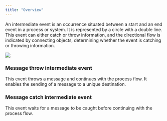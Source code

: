 ```yaml
---
title: "Overview"
---
```


An intermediate event is an occurrence situated between a start and an end event in a process or system. It is represented by a circle with a double line. This event can either catch or throw information, and the directional flow is indicated by connecting objects, determining whether the event is catching or throwing information.

<Frame>

![](https://s3.eu-west-1.amazonaws.com/docx.flowx.ai/release34/intermediate_message_events.png)

</Frame>

### Message throw intermediate event

This event throws a message and continues with the process flow.
It enables the sending of a message to a unique destination.

<Card title ="Message Throw Intermediate Event" href ="/3.x/docs/building-blocks/node/message-events/message-intermediate/message-throw-intermediate-event" icon ="link">
</Card>
      
### Message catch intermediate event

This event waits for a message to be caught before continuing with the process flow.

<Card title ="Message Catch Intermediate Event" href ="/3.x/docs/building-blocks/node/message-events/message-intermediate/message-catch-intermediate-event" icon ="link">
</Card>